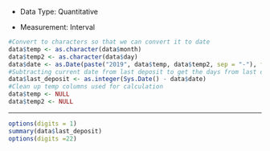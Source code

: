 - Data Type: Quantitative

- Measurement: Interval

```r
#Convert to characters so that we can convert it to date
data$temp <- as.character(data$month)
data$temp2 <- as.character(data$day)
data$date <- as.Date(paste("2019", data$temp, data$temp2, sep = "-"), format = "%Y-%B-%d")
#Subtracting current date from last deposit to get the days from last deposit
data$last_deposit <- as.integer(Sys.Date() - data$date)
#Clean up temp columns used for calculation
data$temp <- NULL
data$temp2 <- NULL

```

------------------------------------------------------------------------

```r
options(digits = 1)
summary(data$last_deposit)
options(digits =22)

```



